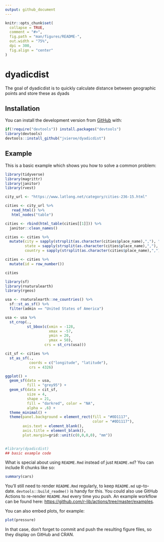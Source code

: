 ```yaml
---
output: github_document
---
```


<!-- README.md is generated from README.Rmd. Please edit that file -->

```r
knitr::opts_chunk$set(
  collapse = TRUE,
  comment = "#>",
  fig.path = "man/figures/README-",
  out.width = "75%",
  dpi = 300,
  fig.align = "center"
)
```

# dyadicdist

<!-- badges: start -->
<!-- badges: end -->

The goal of dyadicdist is to quickly calculate distance between geographic points and store these as dyads

## Installation

You can install the development version from [GitHub](https://github.com/) with:

``` r
if(!require("devtools")) install.packages("devtools")
library(devtools)
devtools::install_github("jvieroe/dyadicdist")
```
## Example

This is a basic example which shows you how to solve a common problem:

```r
library(tidyverse)
library(magrittr)
library(janitor)
library(rvest)

city_url <- "https://www.latlong.net/category/cities-236-15.html"

cities <- city_url %>%
   read_html() %>%
   html_nodes("table")

cities <- rbind(html_table(cities[[1]])) %>% 
  janitor::clean_names()

cities <- cities %>% 
  mutate(city = sapply(strsplit(as.character(cities$place_name),","), "[", 1),
         state = sapply(strsplit(as.character(cities$place_name),","), "[", 2),
         country = sapply(strsplit(as.character(cities$place_name),","), "[", 3))

cities <- cities %>% 
  mutate(id = row_number())

cities

```

```r
library(sf)
library(rnaturalearth)
library(rgeos)

usa <- rnaturalearth::ne_countries() %>% 
  sf::st_as_sf() %>% 
  filter(admin == "United States of America")

usa <- usa %>% 
  st_crop(.,
          st_bbox(c(xmin = -128,
                    xmax = -57,
                    ymin = 20,
                    ymax = 50),
                  crs = st_crs(usa)))

cit_sf <- cities %>% 
  st_as_sf(.,
           coords = c("longitude", "latitude"),
           crs = 4326)

ggplot() +
  geom_sf(data = usa,
          fill = "grey95") +
  geom_sf(data = cit_sf,
          size = 4,
          shape = 21,
          fill = "darkred", color = "NA",
          alpha = .6) +
  theme_minimal() +
  theme(panel.background = element_rect(fill = "#0D1117",
                                        color = "#0D1117"),
        axis.text = element_blank(),
        axis.title = element_blank(),
        plot.margin=grid::unit(c(0,0,0,0), "mm"))
  

```


```r
#library(dyadicdist)
## basic example code
```

What is special about using `README.Rmd` instead of just `README.md`? You can include R chunks like so:

```r
summary(cars)
```

You'll still need to render `README.Rmd` regularly, to keep `README.md` up-to-date. `devtools::build_readme()` is handy for this. You could also use GitHub Actions to re-render `README.Rmd` every time you push. An example workflow can be found here: <https://github.com/r-lib/actions/tree/master/examples>.

You can also embed plots, for example:

```r
plot(pressure)
```

In that case, don't forget to commit and push the resulting figure files, so they display on GitHub and CRAN.

